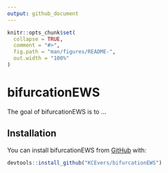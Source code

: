 ```yaml
---
output: github_document
---
```


<!-- README.md is generated from README.Rmd. Please edit that file -->

```r
knitr::opts_chunk$set(
  collapse = TRUE,
  comment = "#>",
  fig.path = "man/figures/README-",
  out.width = "100%"
)
```

# bifurcationEWS

<!-- badges: start -->
<!-- badges: end -->

The goal of bifurcationEWS is to ...

## Installation

You can install bifurcationEWS from [GitHub](https://github.com) with:

```r
devtools::install_github("KCEvers/bifurcationEWS")

```
